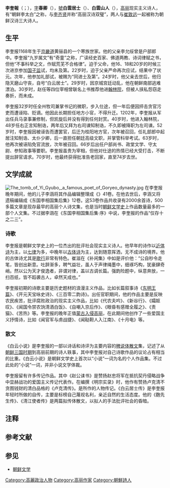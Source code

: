 {{東亞男性歷史人物
|名稱=李奎报
|朝代=高丽王朝
|圖片名稱= 李奎报.jpg
|圖片大小=  
|姓名=李奎报
|字= 春卿
|號=白云居士
|身份= 文学家、诗人
|族裔=  
|出生日期= 1168年
|出生地點= [[高丽王朝|高丽王朝]][[京畿道|京畿]]黄骊县{{r|通史|page =347}}
|逝世日期= 1241年
|逝世地點= [[高丽王朝|高丽王朝]]
|後世稱呼=  
|父親=  李允绥{{r|通史|page =347}}
|元配= 
|繼室= 
|元配之父= 
|嫡子= 
|嫡女= 
|庶子= 
|著作= 《[[东明王篇|东明王篇]]》、《{{link-ko|东国李相国集|동국이상국집}}》、《东国李相国集后集》、《白云小说》
}}

'''李奎報'''（{{lang-ko|이규보}}；{{bd|1168年||1241年}}），[[字|字]]'''春卿'''（{{lang-ko|춘경}}），[[號|號]]'''白雲居士'''（{{lang-ko|백운거사}}）、'''白雲山人'''（{{lang-ko|백운산인}}），[[高麗_(918年－1392年)|高丽]]现实主义诗人，有“朝鲜李太白”之称{{r|刘江|苏晨}}，与[[李齐贤|李齐贤]]并称“高丽汉诗双璧”{{r|李炬}}，两人与[[崔致远|崔致远]]一起被称为朝鲜汉诗三大诗人{{efn|朝鲜“三大国语诗人”是[[朴仁老|朴仁老]]、[[郑澈|郑澈]]、[[尹善道|尹善道]]{{r|通史|page=601-609}}。}}{{r|通史|page=389}}。

==生平==
李奎报1168年生于[[京畿道|京畿道]]黄骊县的一个寒族世家。他的父亲李允绥曾是户部郎中。李奎报“九岁属文”有“奇童”之称，广读经史百家、佛道两教、诗词律赋之书，但他“不事科举之文，作赋荒芜不合格律”。迫于父命，他16、18和20岁的时候三次进京参加[[国子监|国子监]]试，均未及第。22岁时，迫于父亲严命再次应试，结果中了状元。次年，他参加礼部试，被赐为“同进士及第”。24岁时，他父亲去世后，他归隐天磨山守丧，自号“白云居士”。29岁时，因京城宫廷动乱，他在朝鲜南部逃难漂泊。30岁时，赵任等四位宰相曾联名上书推荐他进[[翰林院|翰林院]]，但被人挟私怨窃走奏折，而未成。{{r|通史|席永杰|page=347-348}}

李奎报32岁时任全州牧司兼掌书记的微职，步入仕途，但一年后便因抨击贪官污吏而遭诬陷、贬谪。他因此长期担任地方小官，不得升迁。1202年，李奎报从军出任兵马录事兼修制，但凯旋后并没有得到任何封赏。40岁时，他进入翰林院，48岁任右正言知制诰，两年后又拜为右司谏知制诰，不久即被降职为左司谏。52岁时，李奎报因被诬告而遭罢官，后迁为桂阳地方官，次年被召回，任礼部郎中起居注知制诰、太仆少卿，后一直担任朝廷高级文职，并掌管科举考试。63岁时，他再次被诬陷免官流放，次年被召回。66岁后出任户部尚书、政堂文学、守太尉、参知政事等要职。李奎报虽贵为宰相，但他对仕途的热情已经大受打击，不断提出辞官请求。70岁时，他最终获得批准告老回家，直至74岁去世。{{r|通史|许文燮|page=350-351}}

==文学成就==
[[File:The_tomb_of_Yi_Gyubo,_a_famous_poet_of_Goryeo_dynasty.jpg|thumb]]
在李奎报晚年期间，他的儿子李涵将其作品编辑整理成《{{link-ko|东国李相国集|동국이상국집}}》41卷。在他去世后，李涵又将遗稿编辑成《东国李相国集后集》12卷。这53卷作品共收录有2000余首诗，500多篇文章是现存最早的高丽个人诗文集，也是当时[[朝鲜文学史|朝鲜文学史]]上作品数量最多的一部个人文集。不过据李涵在《东国李相国集后集·序》中说，李奎报的作品“仅存十之二三”{{r|通史|韦旭昇|page1=347-387|page2=86-98}}。

===诗歌===
李奎报是朝鲜文学史上的一位杰出的批评社会现实主义诗人。他早年的诗作以[[近体诗|近体诗]]为主，以[[七律|七律]]为多，中晚年以[[古体诗|古体诗]]为主，达到随意挥洒，无不成诗的境界。他的古体诗尤其是[[歌行|歌行]]非常有特色。崔滋在《补闲集》中如是评价他：“公自秒令走笔，皆创出新意。吐辞渐多，聘气益壮，虽人于声律绳墨中，细琢巧构，犹豪肆奇峭。然以公为天才俊逸者，非谓对律，盖以古调长篇。强韵险题中，纵意奔放，一扫百纸，皆不蹈袭古人，卓然天成也。”{{r|通史||page=370-371}}

李奎报初期的诗歌主要是历史题材的浪漫主义作品，比如长篇叙事诗《[[东明王篇|东明王篇]]》、《开元天宝咏史诗》、《三百零二韵诗》。出任官职期间，他的作品主要是反映农民疾苦，批评腐败政治的现实主义作品，比如《代农夫吟》、《新谷行》、《孀妪叹》、《闻国令禁农饷清酒白饭》、《自嘲入京后作》、《眼昏有感赠全履之》、《责猫》、《苦热》等。李奎报的晚年正值[[蒙古入侵高丽|蒙古入侵高丽]]，在此期间他创作了一些爱国主义抒情诗，比如《闻官军与虏战捷》、《闻鞑靼人入江南》、《十月电》等{{r|李家源|韦旭昇|page1=37-38}|page2=86-98}}。

===散文===
《白云小说》是李奎报的一部以诗话和诗评为主要内容的[[稗说体散文|稗说体散文]]集，记述了从[[朝鲜三国时期|朝鲜三国时期]]到高丽前期的诗人轶事，其中李奎报对自己诗歌作品的议论占有相当的比重。《白云小说》是朝鲜文学史上首次以“小说”一词为名的个人作品集。不过此处的“小说”一词，并非小说文学体裁。{{r|金宽雄|通史|许文燮|page1=70-72|page2=498}}

李奎报留有许多传记作品。其中《赵公诔书》是赞扬赵忠将军在抵抗契丹侵略战争中显赫战功的爱国主义传记代表作。在编撰《明宗实录》时，他作有赞扬卢克清不贪图钱财的清白品格的《卢克清传》。是所作的人物传记。《白云居士传》是李奎报年轻时所做的自传，主要是标榜自己蔑视名利，亲近自然的生活态度。他的《麴先生传》、《清江使者传》是两篇拟传体散文，以拟人的手法批评社会的昏暗。{{r|通史|许文燮|page=382}}

{{wikisource|東國李相國集}}

==注释==
{{notelist|iger=}}

==参考文献==
{{Reflist|2|refs=
<ref name="通史">{{cite book |author=李岩|coauthors=徐建顺、池水涌、俞成云  |title=《朝鲜文学通史》|year=2010年9月 |publisher=社会科学文献出版社 |location=北京|ISBN=978-7-5097-1511-6}}</ref>
<ref name="韦旭昇">{{cite book |author=韦旭昇著 |coauthors= |title=《韩国文学史》|year=2008年7月 |publisher=北京大学出版社 |location=北京|ISBN=978-7-301-14042-0}}</ref>
<ref name="李家源">{{cite book |author=李家源（韩） |coauthors=赵季刘畅译  |title=《韩国汉文学史》|year=2012年10月 |publisher=凤凰出版社 |location=南京|ISBN=978-7-5506-1595-3}}</ref>
<ref name="金宽雄">{{cite book |author=金宽雄|coauthors=金晶银|title=《韩国古代汉文小说史略》 |year=2011年1月|publisher=北京大学出版社 |location=北京|isbn=978-7-301-18103-4}}</ref>
<ref name="席永杰">{{cite journal |title= 13世纪朝鲜杰出的现实主义汉文诗人─—李奎报|author1=席永杰 | author2= |date=1997年02期  |journal= 《内蒙古民族师院学报（哲学社会科学汉文版）》}}</ref>
<ref name="许文燮">{{cite journal |title=朝鲜十三世纪杰出的 民族诗人李奎报及其创作评述|author1=许文燮 | author2=李海山 |date=1997年Z1期  |journal= 《延边大学学报（哲学社会科学版）》}}</ref>
<ref name="苏晨">{{cite journal |title=朝鲜的李太白|author1=苏晨 | author2= |date=1983年06期  |journal= 《读书》}}</ref>
<ref name="刘江">{{cite journal |title=李奎报——朝鲜的李太白|author1= 刘江 | author2= |date=1988年03期  |journal= 《文化译丛》}}</ref>
<ref name="李炬">{{cite journal |title=李齐贤和他的汉文诗 |author= 李炬 | coauthors = |journal=《解放军外语学院学报》 |date=1993年02期}}</ref>
}}

==参见==
*[[朝鲜文学|朝鲜文学]]

{{並稱|高麗漢詩雙璧|[[李奎報|李奎報]]　-　[[李齊賢|李齊賢]]}}
{{權威控制}}
[[Category:高麗政治人物|Category:高麗政治人物]]
[[Category:高丽作家|Category:高丽作家]]
[[Category:朝鮮詩人|Category:朝鮮詩人]]